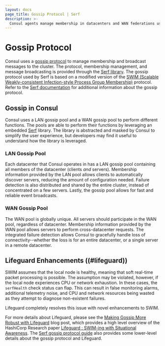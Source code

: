 ```yaml
---
layout: docs
page_title: Gossip Protocol | Serf
description: >-
  Consul agents manage membership in datacenters and WAN federations using the Serf protocol. Learn about the differences between LAN and WAN gossip pools and how `serfHealth` affects health checks.
---
```


# Gossip Protocol

Consul uses a [gossip protocol](https://en.wikipedia.org/wiki/Gossip_protocol)
to manage membership and broadcast messages to the cluster. The protocol, membership management, and message broadcasting is provided
through the [Serf library](https://github.com/hashicorp/serf/). The gossip protocol
used by Serf is based on a modified version of the
[SWIM (Scalable Weakly-consistent Infection-style Process Group Membership)](https://www.cs.cornell.edu/projects/Quicksilver/public_pdfs/SWIM.pdf) protocol.
Refer to the [Serf documentation](https://github.com/hashicorp/serf/blob/master/docs/internals/gossip.html.markdown) for additional information about the gossip protocol.

## Gossip in Consul

Consul uses a LAN gossip pool and a WAN gossip pool to perform different functions. The pools
are able to perform their functions by leveraging an embedded [Serf](https://github.com/hashicorp/serf/)
library. The library is abstracted and masked by Consul to simplify the user experience,
but developers may find it useful to understand how the library is leveraged.

### LAN Gossip Pool

Each datacenter that Consul operates in has a LAN gossip pool containing all members
of the datacenter (clients _and_ servers). Membership information provided by the
LAN pool allows clients to automatically discover servers, reducing the amount of
configuration needed. Failure detection is also distributed and shared by the entire cluster,
instead of concentrated on a few servers. Lastly, the gossip pool allows for fast and
reliable event broadcasts.

### WAN Gossip Pool

The WAN pool is globally unique. All servers should participate in the WAN pool,
regardless of datacenter. Membership information provided by the WAN pool allows
servers to perform cross-datacenter requests. The integrated failure detection
allows Consul to gracefully handle loss of connectivity--whether the loss is for
an entire datacenter, or a single server in a remote datacenter.

## Lifeguard Enhancements ((#lifeguard))

SWIM assumes that the local node is healthy, meaning that soft real-time packet
processing is possible. The assumption may be violated, however, if the local node
experiences CPU or network exhaustion. In these cases, the `serfHealth` check status
can flap. This can result in false monitoring alarms, additional telemetry noise, and
CPU and network resources being wasted as they attempt to diagnose non-existent failures.

Lifeguard completely resolves this issue with novel enhancements to SWIM.

For more details about Lifeguard, please see the
[Making Gossip More Robust with Lifeguard](https://www.hashicorp.com/blog/making-gossip-more-robust-with-lifeguard/)
blog post, which provides a high level overview of the HashiCorp Research paper
[Lifeguard : SWIM-ing with Situational Awareness](https://arxiv.org/abs/1707.00788). The
[Serf gossip protocol guide](https://github.com/hashicorp/serf/blob/master/docs/internals/gossip.html.markdown#lifeguard)
also provides some lower-level details about the gossip protocol and Lifeguard.
